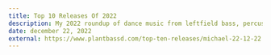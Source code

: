 ---
title: Top 10 Releases Of 2022
description: My 2022 roundup of dance music from leftfield bass, percussion, to electro.
date: december 22, 2022
external: https://www.plantbassd.com/top-ten-releases/michael-22-12-22
---
